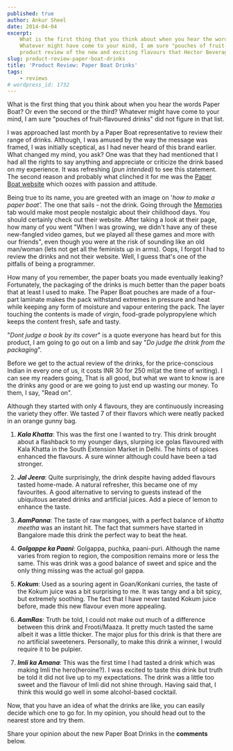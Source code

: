 ```yaml
---
published: true
author: Ankur Sheel
date: 2014-04-04
excerpt:
    What is the first thing that you think about when you hear the words Paper Boat? Or even the second or the third?
    Whatever might have come to your mind, I am sure "pouches of fruit-flavoured drinks" did not figure in that list. A
    product review of the new and exciting flavours that Hector Beverages have recently come out with.
slug: product-review-paper-boat-drinks
title: 'Product Review: Paper Boat Drinks'
tags:
    - reviews
# wordpress_id: 1732
---
```



What is the first thing that you think about when you hear the words Paper Boat? Or even the second or the third?
Whatever might have come to your mind, I am sure "pouches of fruit-flavoured drinks" did not figure in that list.

<Quote
    quote="It takes courage to be creative. Just as soon as you have a new idea, you are a minority of one"
    author="E. Paul"
/>

I was approached last month by a Paper Boat representative to review their range of drinks. Although, I was amused by
the way the message was framed, I was initially sceptical, as I had never heard of this brand earlier. What changed my
mind, you ask? One was that they had mentioned that I had all the rights to say anything and appreciate or criticize the
drink based on my experience. It was refreshing (_pun intended)_ to see this statement. The second reason and probably
what clinched it for me was the [Paper Boat website](http://paperboatdrinks.com) which oozes with passion and attitude.

Being true to its name, you are greeted with an image on '_how to make a paper boat'._ The one that sails - not the
drink. Going through the [Memories](http://paperboatdrinks.com/p/antakshari) tab would make most people nostalgic about
their childhood days. You should certainly check out their website. After taking a look at their page, how many of you
went "When I was growing, we didn't have any of these new-fangled video games, but we played all these games and more
with our friends", even though you were at the risk of sounding like an old man/woman (lets not get all the feminists up
in arms). Oops, I forgot I had to review the drinks and not their website. Well, I guess that's one of the pitfalls of
being a programmer.

How many of you remember, the paper boats you made eventually leaking? Fortunately, the packaging of the drinks is much
better than the paper boats that at least I used to make. The Paper Boat pouches are made of a four-part laminate makes
the pack withstand extremes in pressure and heat while keeping any form of moisture and vapour entering the pack. The
layer touching the contents is made of virgin, food-grade polypropylene which keeps the content fresh, safe and tasty.

"_Dont judge a book by its cover_" is a quote everyone has heard but for this product, I am going to go out on a limb
and say "_Do judge the drink from the packaging_".

Before we get to the actual review of the drinks, for the price-conscious Indian in every one of us, it costs INR 30 for
250 ml(at the time of writing). I can see my readers going, That is all good, but what we want to know is are the drinks
any good or are we going to just end up wasting our money. To them, I say, "Read on".

Although they started with only 4 flavours, they are continuously increasing the variety they offer. We tasted 7 of
their flavors which were neatly packed in an orange gunny bag.

1. **_Kala Khatta_**: This was the first one I wanted to try. This drink brought about a flashback to my younger days,
   slurping ice golas flavoured with Kala Khatta in the South Extension Market in Delhi. The hints of spices enhanced
   the flavours. A sure winner although could have been a tad stronger.

2. **_Jal Jeera_**: Quite surprisingly, the drink despite having added flavours tasted home-made. A natural refresher,
   this became one of my favourites. A good alternative to serving to guests instead of the ubiquitous aerated drinks
   and artificial juices. Add a piece of lemon to enhance the taste.

3. **_AamPanna_**: The taste of raw mangoes, with a perfect balance of _khatta meetha_ was an instant hit. The fact that
   summers have started in Bangalore made this drink the perfect way to beat the heat.

4. **_Golgappe ka Paani_**: Golgappa, puchka, paani-puri. Although the name varies from region to region, the
   composition remains more or less the same. This was drink was a good balance of sweet and spice and the only thing
   missing was the actual gol gappa.

5. **_Kokum_**: Used as a souring agent in Goan/Konkani curries, the taste of the Kokum juice was a bit surprising to
   me. It was tangy and a bit spicy, but extremely soothing. The fact that I have never tasted Kokum juice before, made
   this new flavour even more appealing.

6. **_AamRas_**: Truth be told, I could not make out much of a difference between this drink and Frooti/Maaza. It pretty
   much tasted the same albeit it was a little thicker. The major plus for this drink is that there are no artificial
   sweeteners. Personally, to make this drink a winner, I would require it to be pulpier.

7. **_Imli ka Amana_**: This was the first time I had tasted a drink which was making Imli the hero(heroine?). I was
   excited to taste this drink but truth be told it did not live up to my expectations. The drink was a little too sweet
   and the flavour of Imli did not shine through. Having said that, I think this would go well in some alcohol-based
   cocktail.

Now, that you have an idea of what the drinks are like, you can easily decide which one to go for. In my opinion, you
should head out to the nearest store and try them.

Share your opinion about the new Paper Boat Drinks in the **comments** below.
